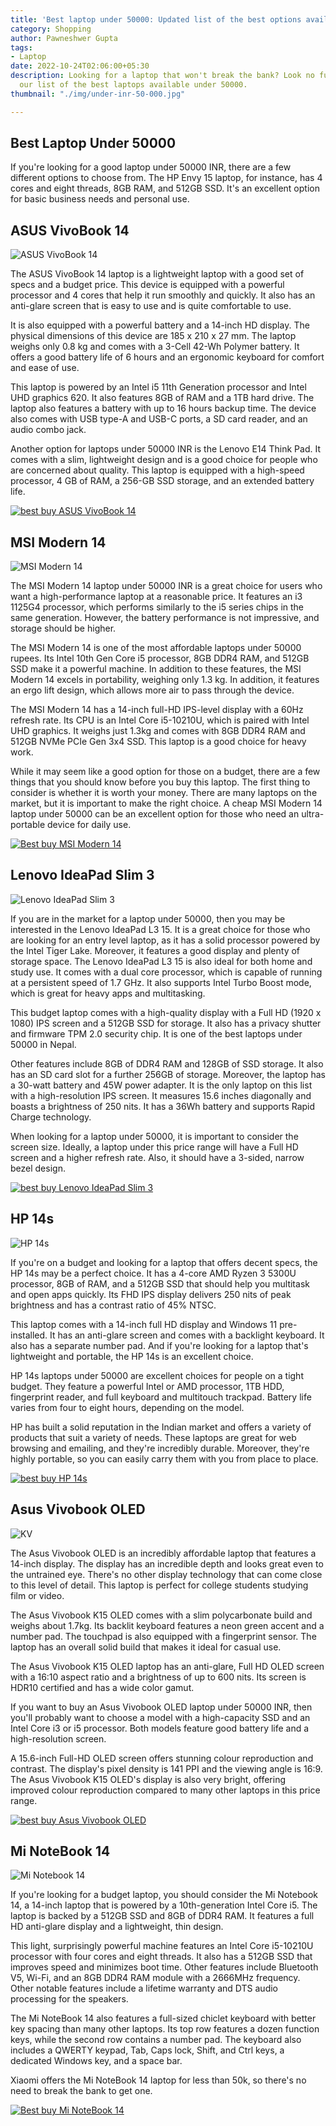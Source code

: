 ```yaml
---
title: 'Best laptop under 50000: Updated list of the best options available'
category: Shopping
author: Pawneshwer Gupta
tags:
- Laptop
date: 2022-10-24T02:06:00+05:30
description: Looking for a laptop that won't break the bank? Look no further than
  our list of the best laptops available under 50000.
thumbnail: "./img/under-inr-50-000.jpg"

---
```

## Best Laptop Under 50000

If you're looking for a good laptop under 50000 INR, there are a few different options to choose from. The HP Envy 15 laptop, for instance, has 4 cores and eight threads, 8GB RAM, and 512GB SSD. It's an excellent option for basic business needs and personal use.

## ASUS VivoBook 14

![ASUS VivoBook 14](https://m.media-amazon.com/images/S/aplus-media/vc/9e813557-48da-4d38-b684-6fd9a79bf145.__CR0,0,970,300_PT0_SX970_V1___.jpg "ASUS VivoBook 14")

The ASUS VivoBook 14 laptop is a lightweight laptop with a good set of specs and a budget price. This device is equipped with a powerful processor and 4 cores that help it run smoothly and quickly. It also has an anti-glare screen that is easy to use and is quite comfortable to use.

It is also equipped with a powerful battery and a 14-inch HD display. The physical dimensions of this device are 185 x 210 x 27 mm. The laptop weighs only 0.8 kg and comes with a 3-Cell 42-Wh Polymer battery. It offers a good battery life of 6 hours and an ergonomic keyboard for comfort and ease of use.

This laptop is powered by an Intel i5 11th Generation processor and Intel UHD graphics 620. It also features 8GB of RAM and a 1TB hard drive. The laptop also features a battery with up to 16 hours backup time. The device also comes with USB type-A and USB-C ports, a SD card reader, and an audio combo jack.

Another option for laptops under 50000 INR is the Lenovo E14 Think Pad. It comes with a slim, lightweight design and is a good choice for people who are concerned about quality. This laptop is equipped with a high-speed processor, 4 GB of RAM, a 256-GB SSD storage, and an extended battery life.

[![best buy ASUS VivoBook 14](./img/amazon-in.png "best buy ASUS VivoBook 14")](https://amzn.to/3TOCYLT)

## MSI Modern 14

![MSI Modern 14](https://m.media-amazon.com/images/S/aplus-media-library-service-media/f1f73673-ff8f-4e9c-b47d-44916af05c6e.__CR0,0,970,300_PT0_SX970_V1___.png "MSI Modern 14")

The MSI Modern 14 laptop under 50000 INR is a great choice for users who want a high-performance laptop at a reasonable price. It features an i3 1125G4 processor, which performs similarly to the i5 series chips in the same generation. However, the battery performance is not impressive, and storage should be higher.

The MSI Modern 14 is one of the most affordable laptops under 50000 rupees. Its Intel 10th Gen Core i5 processor, 8GB DDR4 RAM, and 512GB SSD make it a powerful machine. In addition to these features, the MSI Modern 14 excels in portability, weighing only 1.3 kg. In addition, it features an ergo lift design, which allows more air to pass through the device.

The MSI Modern 14 has a 14-inch full-HD IPS-level display with a 60Hz refresh rate. Its CPU is an Intel Core i5-10210U, which is paired with Intel UHD graphics. It weighs just 1.3kg and comes with 8GB DDR4 RAM and 512GB NVMe PCIe Gen 3x4 SSD. This laptop is a good choice for heavy work.

While it may seem like a good option for those on a budget, there are a few things that you should know before you buy this laptop. The first thing to consider is whether it is worth your money. There are many laptops on the market, but it is important to make the right choice. A cheap MSI Modern 14 laptop under 50000 can be an excellent option for those who need an ultra-portable device for daily use.

[![Best buy MSI Modern 14](./img/amazon-in.png "Best buy MSI Modern 14")](https://amzn.to/3eZGCDW)

## Lenovo IdeaPad Slim 3

![Lenovo IdeaPad Slim 3](https://m.media-amazon.com/images/S/aplus-media-library-service-media/bd1e6693-080c-44ba-930f-023554a8b0ba.__CR0,5,970,291_PT0_SX600_V1___.jpg "Lenovo IdeaPad Slim 3")

If you are in the market for a laptop under 50000, then you may be interested in the Lenovo IdeaPad L3 15. It is a great choice for those who are looking for an entry level laptop, as it has a solid processor powered by the Intel Tiger Lake. Moreover, it features a good display and plenty of storage space. The Lenovo IdeaPad L3 15 is also ideal for both home and study use. It comes with a dual core processor, which is capable of running at a persistent speed of 1.7 GHz. It also supports Intel Turbo Boost mode, which is great for heavy apps and multitasking.

This budget laptop comes with a high-quality display with a Full HD (1920 x 1080) IPS screen and a 512GB SSD for storage. It also has a privacy shutter and firmware TPM 2.0 security chip. It is one of the best laptops under 50000 in Nepal.

Other features include 8GB of DDR4 RAM and 128GB of SSD storage. It also has an SD card slot for a further 256GB of storage. Moreover, the laptop has a 30-watt battery and 45W power adapter. It is the only laptop on this list with a high-resolution IPS screen. It measures 15.6 inches diagonally and boasts a brightness of 250 nits. It has a 36Wh battery and supports Rapid Charge technology.

When looking for a laptop under 50000, it is important to consider the screen size. Ideally, a laptop under this price range will have a Full HD screen and a higher refresh rate. Also, it should have a 3-sided, narrow bezel design.

[![best buy Lenovo IdeaPad Slim 3](./img/amazon-in.png "best buy Lenovo IdeaPad Slim 3")](https://amzn.to/3gDwSQl)

## HP 14s

![HP 14s](https://m.media-amazon.com/images/S/aplus-media-library-service-media/8fe59aea-a91b-4d9c-a10d-72c968d6e11a.__CR0,0,1464,600_PT0_SX1464_V1___.jpg "HP 14s")

If you're on a budget and looking for a laptop that offers decent specs, the HP 14s may be a perfect choice. It has a 4-core AMD Ryzen 3 5300U processor, 8GB of RAM, and a 512GB SSD that should help you multitask and open apps quickly. Its FHD IPS display delivers 250 nits of peak brightness and has a contrast ratio of 45% NTSC.

This laptop comes with a 14-inch full HD display and Windows 11 pre-installed. It has an anti-glare screen and comes with a backlight keyboard. It also has a separate number pad. And if you're looking for a laptop that's lightweight and portable, the HP 14s is an excellent choice.

HP 14s laptops under 50000 are excellent choices for people on a tight budget. They feature a powerful Intel or AMD processor, 1TB HDD, fingerprint reader, and full keyboard and multitouch trackpad. Battery life varies from four to eight hours, depending on the model.

HP has built a solid reputation in the Indian market and offers a variety of products that suit a variety of needs. These laptops are great for web browsing and emailing, and they're incredibly durable. Moreover, they're highly portable, so you can easily carry them with you from place to place.

[![best buy HP 14s](./img/amazon-in.png "best buy HP 14s")](https://amzn.to/3D2kZdY)

## Asus Vivobook OLED

![KV](https://m.media-amazon.com/images/S/aplus-media-library-service-media/63ccca21-dd7a-4bb8-a180-3c0314754e1b.__CR0,0,970,300_PT0_SX970_V1___.jpg)

The Asus Vivobook OLED is an incredibly affordable laptop that features a 14-inch display. The display has an incredible depth and looks great even to the untrained eye. There's no other display technology that can come close to this level of detail. This laptop is perfect for college students studying film or video.

The Asus Vivobook K15 OLED comes with a slim polycarbonate build and weighs about 1.7kg. Its backlit keyboard features a neon green accent and a number pad. The touchpad is also equipped with a fingerprint sensor. The laptop has an overall solid build that makes it ideal for casual use.

The Asus Vivobook K15 OLED laptop has an anti-glare, Full HD OLED screen with a 16:10 aspect ratio and a brightness of up to 600 nits. Its screen is HDR10 certified and has a wide color gamut.

If you want to buy an Asus Vivobook OLED laptop under 50000 INR, then you'll probably want to choose a model with a high-capacity SSD and an Intel Core i3 or i5 processor. Both models feature good battery life and a high-resolution screen.

A 15.6-inch Full-HD OLED screen offers stunning colour reproduction and contrast. The display's pixel density is 141 PPI and the viewing angle is 16:9. The Asus Vivobook K15 OLED's display is also very bright, offering improved colour reproduction compared to many other laptops in this price range.

[![best buy Asus Vivobook OLED](./img/amazon-in.png "best buy Asus Vivobook OLED")](https://amzn.to/3VYXlIi)

## Mi NoteBook 14

![Mi Notebook 14](https://m.media-amazon.com/images/S/aplus-media/vc/4227f734-7c50-4991-be03-bcd1de8746c1.__CR0,0,1464,600_PT0_SX1464_V1___.jpg "Mi NoteBook 14")

If you're looking for a budget laptop, you should consider the Mi Notebook 14, a 14-inch laptop that is powered by a 10th-generation Intel Core i5. The laptop is backed by a 512GB SSD and 8GB of DDR4 RAM. It features a full HD anti-glare display and a lightweight, thin design.

This light, surprisingly powerful machine features an Intel Core i5-10210U processor with four cores and eight threads. It also has a 512GB SSD that improves speed and minimizes boot time. Other features include Bluetooth V5, Wi-Fi, and an 8GB DDR4 RAM module with a 2666MHz frequency. Other notable features include a lifetime warranty and DTS audio processing for the speakers.

The Mi NoteBook 14 also features a full-sized chiclet keyboard with better key spacing than many other laptops. Its top row features a dozen function keys, while the second row contains a number pad. The keyboard also includes a QWERTY keypad, Tab, Caps lock, Shift, and Ctrl keys, a dedicated Windows key, and a space bar.

Xiaomi offers the Mi NoteBook 14 laptop for less than 50k, so there's no need to break the bank to get one.

[![Best buy Mi NoteBook 14](./img/amazon-in.png "Best buy Mi NoteBook 14")](https://amzn.to/3guqB9j)